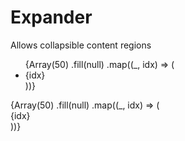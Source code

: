 
<Meta title="core|Expander" />

# Expander

Allows collapsible content regions

<Preview>
  <Story name="basic with one child">
    <Expander>
      <ul>
        {Array(50)
          .fill(null)
          .map((_, idx) => (
            <li key={idx}>{idx}</li>
          ))}
      </ul>
    </Expander>
  </Story>
</Preview>

<Preview>
  <Story name="basic with multiple children">
    <Expander>
      {Array(50)
        .fill(null)
        .map((_, idx) => (
          <div key={idx}>{idx}</div>
        ))}
    </Expander>
  </Story>
</Preview>
